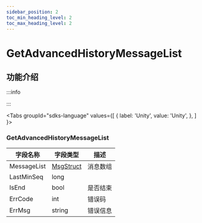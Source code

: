 ```yaml
---
sidebar_position: 2
toc_min_heading_level: 2
toc_max_heading_level: 2
---
```


# GetAdvancedHistoryMessageList

## 功能介绍

:::info

:::

<Tabs
groupId="sdks-language"
values={[
{ label: 'Unity', value: 'Unity', },
]
}>

<TabItem value="Unity">

### GetAdvancedHistoryMessageList

| 字段名称       | 字段类型 | 描述         |
| -------------- | -------- | ------------ |
| MessageList | [MsgStruct](/class/message/messageInfo.mdx) | 消息数组     |
| LastMinSeq| long   |   |
|IsEnd | bool | 是否结束  |
| ErrCode|  int | 错误码         |
|ErrMsg | string|  错误信息       |

</TabItem>
</Tabs>
